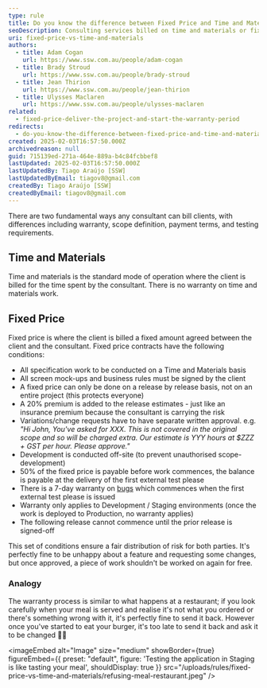 ```yaml
---
type: rule
title: Do you know the difference between Fixed Price and Time and Materials work?
seoDescription: Consulting services billed on time and materials or fixed price, with differences including warranty, scope definition, payment terms, and testing requirements.
uri: fixed-price-vs-time-and-materials
authors:
  - title: Adam Cogan
    url: https://www.ssw.com.au/people/adam-cogan
  - title: Brady Stroud
    url: https://www.ssw.com.au/people/brady-stroud
  - title: Jean Thirion
    url: https://www.ssw.com.au/people/jean-thirion
  - title: Ulysses Maclaren
    url: https://www.ssw.com.au/people/ulysses-maclaren
related:
  - fixed-price-deliver-the-project-and-start-the-warranty-period
redirects:
  - do-you-know-the-difference-between-fixed-price-and-time-and-materials-work
created: 2025-02-03T16:57:50.000Z
archivedreason: null
guid: 715139ed-271a-464e-889a-b4c84fcbbef8
lastUpdated: 2025-02-03T16:57:50.000Z
lastUpdatedBy: Tiago Araújo [SSW]
lastUpdatedByEmail: tiagov8@gmail.com
createdBy: Tiago Araújo [SSW]
createdByEmail: tiagov8@gmail.com
---
```


There are two fundamental ways any consultant can bill clients, with differences including warranty, scope definition, payment terms, and testing requirements.
## Time and Materials

Time and materials is the standard mode of operation where the client is billed for the time spent by the consultant. There is no warranty on time and materials work.

## Fixed Price

Fixed price is where the client is billed a fixed amount agreed between the client and the consultant. Fixed price contracts have the following conditions:

* All specification work to be conducted on a Time and Materials basis
* All screen mock-ups and business rules must be signed by the client
* A fixed price can only be done on a release by release basis, not on an entire project (this protects everyone)
* A 20% premium is added to the release estimates - just like an insurance premium because the consultant is carrying the risk
* Variations/change requests have to have separate written approval. e.g. _"Hi John, You've asked for XXX. This is not covered in the original scope and so will be charged extra. Our estimate is YYY hours at $ZZZ + GST per hour. Please approve."_
* Development is conducted off-site (to prevent unauthorised scope-development)
* 50% of the fixed price is payable before work commences, the balance is payable at the delivery of the first external test please
* There is a 7-day warranty on [bugs](/management-is-your-client-clear-on-the-definition-of-a-bug) which commences when the first external test please is issued
* Warranty only applies to Development / Staging environments (once the work is deployed to Production, no warranty applies)
* The following release cannot commence until the prior release is signed-off

This set of conditions ensure a fair distribution of risk for both parties. It's perfectly fine to be unhappy about a feature and requesting some changes, but once approved, a piece of work shouldn't be worked on again for free.

### Analogy

The warranty process is similar to what happens at a restaurant; if you look carefully when your meal is served and realise it's not what you ordered or there's something wrong with it, it's perfectly fine to send it back. However once you've started to eat your burger, it's too late to send it back and ask it to be changed 🧑‍🍳

<imageEmbed
  alt="Image"
  size="medium"
  showBorder={true}
  figureEmbed={{
    preset: "default",
    figure: 'Testing the application in Staging is like tasting your meal',
    shouldDisplay: true
  }}
  src="/uploads/rules/fixed-price-vs-time-and-materials/refusing-meal-restaurant.jpeg"
/>
